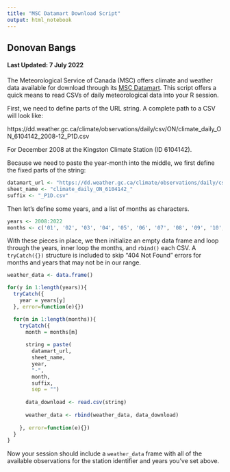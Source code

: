 ---
title: "MSC Datamart Download Script"
output: html_notebook
---

## Donovan Bangs
#### Last Updated: 7 July 2022



The Meteorological Service of Canada (MSC) offers climate and weather data available for download through its [MSC Datamart](https://dd.weather.gc.ca/). This script offers a quick means to read CSVs of daily meteorological data into your R session.

First, we need to define parts of the URL string. A complete path to a CSV will look like:

https://dd.weather.gc.ca/climate/observations/daily/csv/ON/climate_daily_ON_6104142_2008-12_P1D.csv

For December 2008 at the Kingston Climate Station (ID 6104142). 

Because we need to paste the year-month into the middle, we first define the fixed parts of the string:

```{r setup, warning=FALSE}
datamart_url <- "https://dd.weather.gc.ca/climate/observations/daily/csv/ON/"
sheet_name <- "climate_daily_ON_6104142_"
suffix <- "_P1D.csv"
```

Then let's define some years, and a list of months as characters.

```{r}
years <- 2008:2022
months <- c('01', '02', '03', '04', '05', '06', '07', '08', '09', '10', '11', '12')
```

With these pieces in place, we then initialize an empty data frame and loop through the years, inner loop the months, and ```rbind()``` each CSV. A ```tryCatch({})``` structure is included to skip "404 Not Found" errors for months and years that may not be in our range.

```{r eval=FALSE}
weather_data <- data.frame()

for(y in 1:length(years)){
  tryCatch({
    year = years[y]
  }, error=function(e){})

  for(m in 1:length(months)){
    tryCatch({
      month = months[m]
      
      string = paste(
        datamart_url,
        sheet_name,
        year,
        "-",
        month,
        suffix,
        sep = "")
      
      data_download <- read.csv(string)
      
      weather_data <- rbind(weather_data, data_download)
      
    }, error=function(e){})
  }
}
```
Now your session should include a ```weather_data``` frame with all of the available observations for the station identifier and years you've set above.

